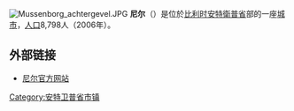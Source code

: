 {{Unreferenced|time=2018-08-13T06:18:07+00:00}}
[[File:Mussenborg_achtergevel.JPG|thumb]]
'''尼尔'''（{{lang-nl|Niel}}）是位於[[比利时|比利时]][[安特衛普省|安特衛普省]]部的一座[[城市|城市]]，[[人口|人口]]8,798人（2006年）。

==外部链接==
*[http://www.niel.be/ 尼尔官方网站] {{Wayback|url=http://www.niel.be/ |date=20080906202705 }}

{{安特卫普省市区}}
{{Belgium-geo-stub}}

[[Category:安特卫普省市镇|Category:安特卫普省市镇]]
{{DEFAULTSORT:Niel}}